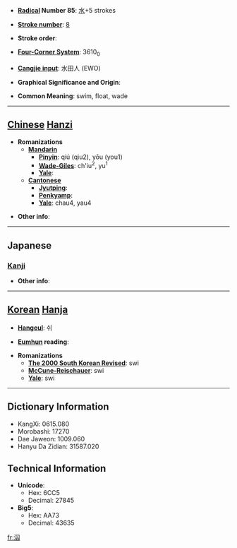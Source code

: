 * '''[[Wiktionary:Chinese radical index| Radical]] Number 85''': [[Wiktionary:Chinese radical index 水|水]]+5 strokes

* '''[[Wiktionary:Chinese total strokes index|Stroke number]]''': [[Wiktionary:Chinese total strokes index 8|8]]

* '''Stroke order''': 

* '''[[Wiktionary:Chinese four corner index|Four-Corner System]]''': 3610<sub>0</sub>

* '''[[Wiktionary:Chinese Cangjie index|Cangjie input]]''': 水田人 (EWO)

* '''Graphical Significance and Origin''': 

* '''Common Meaning''': swim, float, wade

----

== [[Chinese]] [[Hanzi]] ==

* '''Romanizations'''
** '''[[Mandarin]]'''
*** '''[[Pinyin]]''': qiú (qiu2), yōu (you1)
*** '''[[Wade-Giles]]''': ch'iu<sup>2</sup>, yu<sup>1</sup>
*** '''[[Yale]]''': 
** '''[[Cantonese]]'''
*** '''[[Jyutping]]''':
*** '''[[Penkyamp]]''': 
*** '''[[Yale]]''': chau4, yau4

* '''Other info''': 

----

==Japanese==
===[[Kanji]]===
{{kanji|on readings=[[しゅう]] (shū)|kun readings=[[およぐ]] (oyogu)}}

* '''Other info''':  

----

== [[Korean]] [[Hanja]] ==

* '''[[Hangeul]]''': 쉬

* '''[[Eumhun]] reading''': 

* '''Romanizations'''
** '''[[The 2000 South Korean Revised Romanization|The 2000 South Korean Revised]]''': swi
** '''[[McCune-Reischauer]]''': swi
** '''[[Yale]]''': swi

----

== Dictionary Information ==

* KangXi: 0615.080
* Morobashi: 17270
* Dae Jaweon: 1009.060
* Hanyu Da Zidian: 31587.020

== Technical Information ==

* '''Unicode''':
** Hex: 6CC5
** Decimal: 27845
* '''Big5''':
** Hex: AA73
** Decimal: 43635

[[fr:泅]]